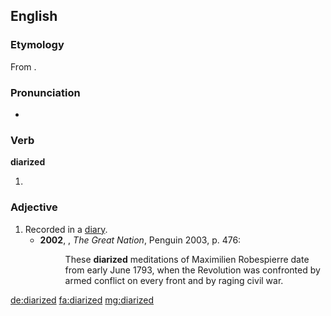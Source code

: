 ==English==
===Etymology===
From {{suffix|diarize|ed}}.

===Pronunciation===
*{{a|UK}} {{IPA|/ˈdʌɪəɹʌɪzd/}}

===Verb===
'''diarized'''

# {{en-past of|diarize}}

===Adjective===
{{en-adj}}

# Recorded in a [[diary]].
#*'''2002''', {{w|Colin Jones (historian)|Colin Jones}}, ''The Great Nation'', Penguin 2003, p. 476:
#*:These '''diarized''' meditations of Maximilien Robespierre date from early June 1793, when the Revolution was confronted by armed conflict on every front and by raging civil war.

[[de:diarized]]
[[fa:diarized]]
[[mg:diarized]]